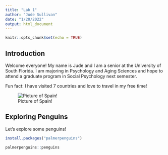 ```yaml
---
title: "Lab 1"
author: "Jude Sullivan"
date: "1/20/2022"
output: html_document
---
```


```r
knitr::opts_chunk$set(echo = TRUE)
```

## Introduction

Welcome everyone! My name is Jude and I am a senior at the University of South
Florida. I am majoring in Psychology and Aging Sciences and hope to attend a graduate
program in Social Psychology next semester. 

Fun fact: I have visited 7 countries and love to travel in my free time! 

![Picture of Spain!](image.jpg)


## Exploring Penguins

Let's explore some penguins!

```r
install.packages("palmerpenguins")

palmerpenguins::penguins

```

